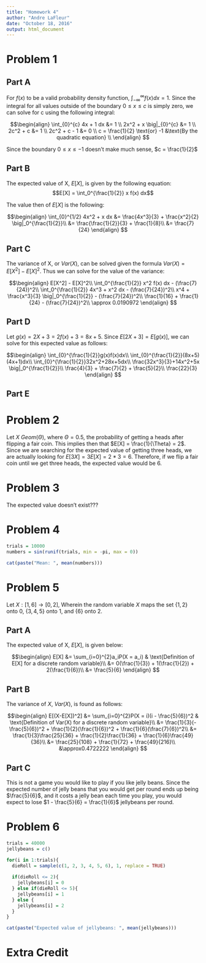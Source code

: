 ```yaml
---
title: "Homework 4"
author: "Andre LaFleur"
date: "October 18, 2016"
output: html_document
---
```


# Problem 1

## Part A

For $f(x)$ to be a valid probability density function, $\int_{-\infty}^{\infty} f(x) dx = 1$. Since the integral for
all values outside of the boundary $0 \leq x \leq c$ is simply zero, we can solve for c using the following integral:

$$\begin{align}
\int_{0}^{c} 4x + 1 dx &= 1 \\
2x^2 + x \big|_{0}^{c} &= 1 \\
2c^2 + c &= 1 \\
2c^2 + c - 1 &= 0 \\
c = \frac{1}{2} \text{or} -1 &\text{By the quadratic equation} \\
\end{align}
$$

Since the boundary $0 \leq x \leq -1$ doesn't make much sense, $c = \frac{1}{2}$

## Part B

The expected value of X, $E[X]$, is given by the following equation: $$E[X] = \int_0^{\frac{1}{2}} x f(x) dx$$

The value then of $E[X]$ is the following:

$$\begin{align}
\int_{0}^{1/2} 4x^2 + x dx &= \frac{4x^3}{3} + \frac{x^2}{2} \big|_0^{\frac{1}{2}}\\
&= \frac{\frac{1}{2}}{3} + \frac{1}{8}\\
&= \frac{7}{24}
\end{align}
$$

## Part C

The variance of X, or $Var(X)$, can be solved given the formula $Var(X) = E[X^2] - E[X]^2$. Thus we can solve
for the value of the variance:

$$\begin{align}
E[X^2] - E[X]^2\\
\int_0^{\frac{1}{2}} x^2 f(x) dx - (\frac{7}{24})^2\\
\int_0^{\frac{1}{2}} 4x^3 + x^2 dx - (\frac{7}{24})^2\\
x^4 + \frac{x^3}{3} \big|_0^{\frac{1}{2}} - (\frac{7}{24})^2\\
\frac{1}{16} + \frac{1}{24} - (\frac{7}{24})^2\\
\approx 0.0190972
\end{align}
$$

## Part D

Let $g(x) = 2X + 3 = 2f(x) + 3 = 8x + 5$. Since $E[2X + 3] = E[g(x)]$, we can solve for this expected value
as follows:

$$\begin{align}
\int_{0}^{\frac{1}{2}}g(x)f(x)dx\\
\int_{0}^{\frac{1}{2}}(8x+5)(4x+1)dx\\
\int_{0}^{\frac{1}{2}}32x^2+28x+5dx\\
\frac{32x^3}{3}+14x^2+5x \big|_0^{\frac{1}{2}}\\
\frac{4}{3} + \frac{7}{2} + \frac{5}{2}\\
\frac{22}{3}
\end{align}
$$

## Part E

# Problem 2

Let $X ~ Geom(\Theta)$, where $\Theta = 0.5$, the probability of getting a heads after flipping a fair coin. This implies then
that $E[X] = \frac{1}{\Theta} = 2$. Since we are searching for the expected value of getting three heads, we are actually
looking for $E[3X] = 3E[X] = 2 * 3 = 6$. Therefore, if we flip a fair coin until we get three heads, the expected value would
be $6$.

# Problem 3

The expected value doesn't exist???

# Problem 4

```r
trials = 10000
numbers = sin(runif(trials, min = -pi, max = 0))

cat(paste("Mean: ", mean(numbers)))
```


# Problem 5

Let $X: [1, 6] \rightarrow [0, 2]$, Wherein the random variable $X$ maps the set $\{1, 2\}$ onto $0$, $\{3, 4, 5\}$ onto $1$, and $\{6\}$ onto $2$.

## Part A

The expected value of X, $E[X]$, is given below:

$$\begin{align}
E[X] &= \sum_{i=0}^{2}a_iP(X = a_i) & \text{Definition of E[X] for a discrete random variable}\\
&= 0(\frac{1}{3}) + 1(\frac{1}{2}) + 2(\frac{1}{6})\\
&= \frac{5}{6}
\end{align}
$$

## Part B

The variance of $X$, $Var(X)$, is found as follows:

$$\begin{align}
E[(X-E[X])^2] &= \sum_{i=0}^{2}P(X = i)(i - \frac{5}{6})^2 & \text{Definition of Var(X) for a discrete random variable}\\
&= \frac{1}{3}(- \frac{5}{6})^2 + \frac{1}{2}(\frac{1}{6})^2 + \frac{1}{6}(\frac{7}{6})^2\\
&= \frac{1}{3}\frac{25}{36} + \frac{1}{2}\frac{1}{36} + \frac{1}{6}\frac{49}{36}\\
&= \frac{25}{108} + \frac{1}{72} + \frac{49}{216}\\
&\approx0.4722222
\end{align}
$$

## Part C

This is not a game you would like to play if you like jelly beans. Since the expected number of jelly beans that you
would get per round ends up being $\frac{5}{6}$, and it costs a jelly bean each time you play, you would expect
to lose $1 - \frac{5}{6} = \frac{1}{6}$ jellybeans per round. 

# Problem 6
```r
trials = 40000
jellybeans = c()

for(i in 1:trials){
  dieRoll = sample(c(1, 2, 3, 4, 5, 6), 1, replace = TRUE)
  
  if(dieRoll <= 2){
    jellybeans[i] = 0
  } else if(dieRoll <= 5){
    jellybeans[i] = 1
  } else {
    jellybeans[i] = 2
  }
}

cat(paste("Expected value of jellybeans: ", mean(jellybeans)))
```

# Extra Credit













